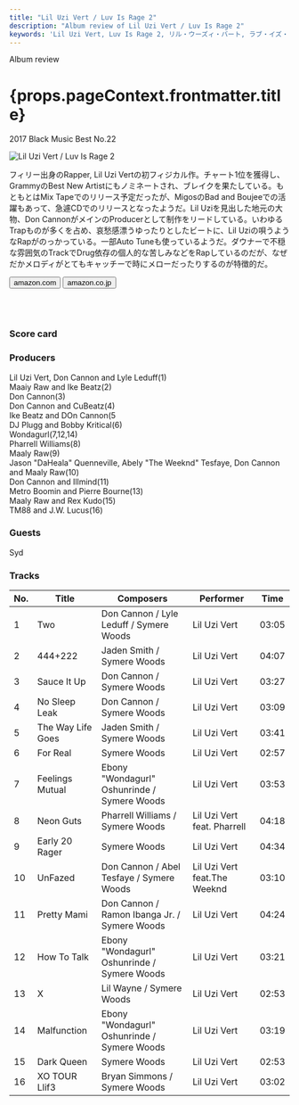 ```yaml
---
title: "Lil Uzi Vert / Luv Is Rage 2"
description: "Album review of Lil Uzi Vert / Luv Is Rage 2"
keywords: 'Lil Uzi Vert, Luv Is Rage 2, リル・ウーズィ・バート, ラブ・イズ・レイジ2'
---
```





<p className="largeP">Album review</p>
<h1 className="h1--no--margin">{props.pageContext.frontmatter.title}</h1>
<p className="largeP"><Link to="/best50/2017/">2017 Black Music Best No.22</Link></p>

<Row  className="image-card-group">
	<Column colMd={"3"} colLg={"4"} noGutterMdLeft="">
       <ImageCard>

![Lil Uzi Vert / Luv Is Rage 2](../../images/cd/liluzivert1L.jpg) 

</ImageCard>
	</Column>
	<Column colMd={"4"} colLg={"8"} noGutterMdLeft="">
	<p>
	フィリー出身のRapper, Lil Uzi Vertの初フィジカル作。チャート1位を獲得し、GrammyのBest New Artistにもノミネートされ、ブレイクを果たしている。もともとはMix Tapeでのリリース予定だったが、MigosのBad and Boujeeでの活躍もあって、急遽CDでのリリースとなったようだ。Lil Uziを見出した地元の大物、Don CannonがメインのProducerとして制作をリードしている。いわゆるTrapものが多くを占め、哀愁感漂うゆったりとしたビートに、Lil Uziの唄うようなRapがのっかっている。一部Auto Tuneも使っているようだ。ダウナーで不穏な雰囲気のTrackでDrug依存の個人的な苦しみなどをRapしているのだが、なぜだかメロディがとてもキャッチーで時にメローだったりするのが特徴的だ。
	</p>
    <div>
	  <Button className="button-right-mergin"  href="https://amzn.to/30jrJkq" kind="primary" size="small" renderIcon={ArrowUpRight24}>
      amazon.com
    </Button>
    <Button className="button-right-mergin"  href="https://amzn.to/2WyDYIP" kind="secondary" size="small" renderIcon={ArrowUpRight24}>
      amazon.co.jp
    </Button>
	</div>
	<a href="https://geo.music.apple.com/jp/album/luv-is-rage-2/1274150514?mt=1&app=music&ls=1&at=11lcug" style="display:inline-block;overflow:hidden;background:url(https://linkmaker.itunes.apple.com/ja-jp/lockup.svg?releaseDate=2017-08-25&kind=album&bubble=apple_music&style=mono-black) no-repeat;width:180px;height:45px;"></a>
	<a href="https://geo.music.apple.com/jp/album/luv-is-rage-2/1274150514?app=itunes&at=11lcug" style="display:inline-block;overflow:hidden;background:url(https://linkmaker.itunes.apple.com/ja-jp/badge-lrg.svg?releaseDate=2017-08-25T00:00:00Z&kind=album&bubble=itunes_music) no-repeat;width:140px;height:45px;"></a>
	</Column>
</Row>
<Row >
	<Column colMd={"4"} colLg={"4"} noGutterMdLeft="">
<div>
    <h3>Score card</h3>
	<SliderJS1 value="2" />
    <SliderJS2 value="2" />
	<SliderJS3 value="2" />
    <SliderJS4 value="9" />
</div>
</Column>
<Column colMd={"8"} colLg={"8"} noGutterMdLeft="">
<div>
<h3>Producers</h3>
<p>
Lil Uzi Vert, Don Cannon and Lyle Leduff(1)
<br/>Maaiy Raw and Ike Beatz(2)
<br/>Don Cannon(3)
<br/>Don Cannon and CuBeatz(4)
<br/>Ike Beatz and DOn Cannon(5
<br/>DJ Plugg and Bobby Kritical(6)
<br/>Wondagurl(7,12,14)
<br/>Pharrell Williams(8)
<br/>Maaly Raw(9)
<br/>Jason "DaHeala" Quenneville, Abely "The Weeknd" Tesfaye, Don Cannon and Maaly Raw(10)
<br/>Don Cannon and Illmind(11)
<br/>Metro Boomin and Pierre Bourne(13)
<br/>Maaly Raw and Rex Kudo(15)
<br/>TM88 and J.W. Lucus(16)
</p>
<h3>Guests</h3>
<p>
Syd
</p>
</div>
</Column>
</Row>

<h3>Tracks</h3>

| No. |	 Title            |	 Composers                                   |	 Performer                  | Time	|
| --- |	----------------- | -------------------------------------------- | ---------------------------- | ----- |
| 1	  |	Two               | Don Cannon / Lyle Leduff / Symere Woods      | Lil Uzi Vert                 | 03:05 |
| 2	  |	444+222           | Jaden Smith / Symere Woods                   | Lil Uzi Vert                 | 04:07 |
| 3	  |	Sauce It Up       | Don Cannon / Symere Woods                    | Lil Uzi Vert                 | 03:27 |
| 4	  |	No Sleep Leak     | Don Cannon / Symere Woods                    | Lil Uzi Vert                 | 03:09 |
| 5	  |	The Way Life Goes | Jaden Smith / Symere Woods                   | Lil Uzi Vert                 | 03:41 |
| 6	  |	For Real          | Symere Woods                                 | Lil Uzi Vert                 | 02:57 |
| 7	  |	Feelings Mutual   | Ebony "Wondagurl" Oshunrinde / Symere Woods  | Lil Uzi Vert                 | 03:53 |
| 8	  |	Neon Guts         | Pharrell Williams / Symere Woods             | Lil Uzi Vert feat. Pharrell  | 04:18 |
| 9	  |	Early 20 Rager    | Symere Woods                                 | Lil Uzi Vert                 | 04:34 |
| 10  |	UnFazed           | Don Cannon / Abel Tesfaye / Symere Woods     | Lil Uzi Vert feat.The Weeknd | 03:10 |
| 11  |	Pretty Mami       | Don Cannon / Ramon Ibanga Jr. / Symere Woods | Lil Uzi Vert                 | 04:24 |
| 12  |	How To Talk       | Ebony "Wondagurl" Oshunrinde / Symere Woods  | Lil Uzi Vert                 | 03:21 |
| 13  |	X                 | Lil Wayne / Symere Woods                     | Lil Uzi Vert                 | 02:53 |
| 14  |	Malfunction       | Ebony "Wondagurl" Oshunrinde / Symere Woods  | Lil Uzi Vert                 | 03:19 |
| 15  |	Dark Queen        | Symere Woods                                 | Lil Uzi Vert                 | 02:53 |
| 16  |	XO TOUR Llif3     | Bryan Simmons / Symere Woods                 | Lil Uzi Vert                 | 03:02 |

<Row>
<Column colMd={3} colLg={3} noGutterMdLeft>
<Review1 />
</Column>
</Row>